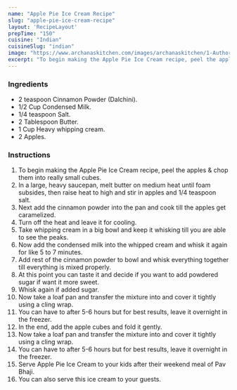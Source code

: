 ---
name: "Apple Pie Ice Cream Recipe"
slug: "apple-pie-ice-cream-recipe"
layout: 'RecipeLayout'
prepTime: "150"
cuisine: "Indian"
cuisineSlug: "indian"
image: "https://www.archanaskitchen.com/images/archanaskitchen/1-Author/garimasgautam-gmail.com/Apple_Pie_Icecream.jpg"
excerpt: "To begin making the Apple Pie Ice Cream recipe, peel the apples  chop them into really small cubes"
---

### Ingredients

- 2 teaspoon Cinnamon Powder (Dalchini).
- 1/2 Cup Condensed Milk.
- 1/4 teaspoon Salt.
- 2 Tablespoon Butter.
- 1 Cup Heavy whipping cream.
- 2 Apples.

### Instructions

1. To begin making the Apple Pie Ice Cream recipe, peel the apples & chop them into really small cubes.
1. In a large, heavy saucepan, melt butter on medium heat until foam subsides, then raise heat to high and stir in apples and 1/4 teaspoon salt.
1. Next add the cinnamon powder into the pan and cook till the apples get caramelized.
1. Turn off the heat and leave it for cooling.
1. Take whipping cream in a big bowl and keep it whisking till you are able to see the peaks.
1. Now add the condensed milk into the whipped cream and whisk it again for like 5 to 7 minutes.
1. Add rest of the cinnamon powder to bowl and whisk everything together till everything is mixed properly.
1. At this point you can taste it and decide if you want to add powdered sugar if want it more sweet.
1. Whisk again if added sugar.
1. Now take a loaf pan and transfer the mixture into and cover it tightly using a cling wrap.
1. You can have to after 5-6 hours but for best results, leave it overnight in the freezer.
1. In the end, add the apple cubes and fold it gently.
1. Now take a loaf pan and transfer the mixture into and cover it tightly using a cling wrap.
1. You can have to after 5-6 hours but for best results, leave it overnight in the freezer.
1. Serve Apple Pie Ice Cream to your kids after their weekend meal of Pav Bhaji.
1. You can also serve this ice cream to your guests.
